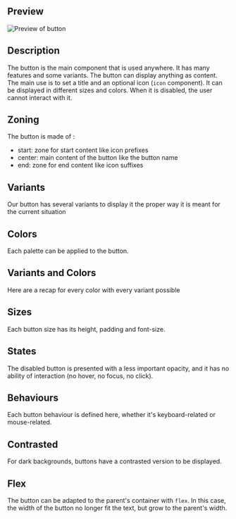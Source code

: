 
## Preview
![Preview of button](design-images/button/button-preview.png)

## Description
The button is the main component that is used anywhere.
It has many features and some variants.
The button can display anything as content.
The main use is to set a title and an optional icon (`icon` component).
It can be displayed in different sizes and colors.
When it is disabled, the user cannot interact with it.

## Zoning

<DesignButtonZoningPreview />

The button is made of :
- start: zone for start content like icon prefixes
- center: main content of the button like the button name
- end: zone for end content like icon suffixes

## Variants
Our button has several variants to display it the proper way it is meant for the current situation

<DesignButtonVariants />

## Colors
Each palette can be applied to the button.

<DesignButtonColors />

## Variants and Colors
Here are a recap for every color with every variant possible

<DesignButtonVariantsColors />

## Sizes
Each button size has its height, padding and font-size.

<DesignButtonSizes />

## States
The disabled button is presented with a less important opacity, and it has no ability of interaction (no hover, no focus, no click).

<DesignButtonStates />

## Behaviours
Each button behaviour is defined here, whether it's keyboard-related or mouse-related.

<DesignButtonBehaviours />

## Contrasted
For dark backgrounds, buttons have a contrasted version to be displayed.

<DesignButtonContrasted />

## Flex
The button can be adapted to the parent's container with `flex`.
In this case, the width of the button no longer fit the text, but grow to the parent's width.
